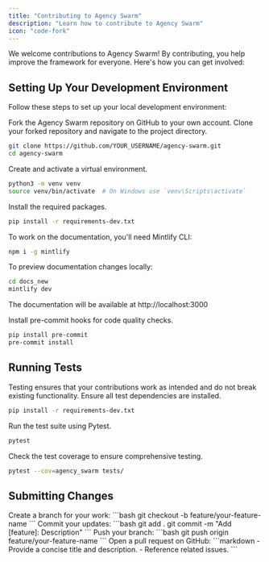 ```yaml
---
title: "Contributing to Agency Swarm"
description: "Learn how to contribute to Agency Swarm"
icon: "code-fork"
---
```


We welcome contributions to Agency Swarm! By contributing, you help improve the framework for everyone. Here's how you can get involved:

## Setting Up Your Development Environment

Follow these steps to set up your local development environment:

<Steps titleSize="h3">

<Step title="Fork the Repository" icon="code-branch" iconType="solid">
  Fork the Agency Swarm repository on GitHub to your own account.
</Step>

<Step title="Clone Your Fork" icon="arrow-down-to-line" iconType="solid">
Clone your forked repository and navigate to the project directory.

```bash
git clone https://github.com/YOUR_USERNAME/agency-swarm.git
cd agency-swarm
```

</Step>

<Step title="Create a Virtual Environment" icon="laptop-code" iconType="solid">
Create and activate a virtual environment.

```bash
python3 -m venv venv
source venv/bin/activate  # On Windows use `venv\Scripts\activate`
```

</Step>

<Step title="Install Dependencies" icon="download" iconType="solid">
Install the required packages.

```bash
pip install -r requirements-dev.txt
```

</Step>

<Step title="Install Documentation Tools" icon="book" iconType="solid">
To work on the documentation, you'll need Mintlify CLI:

```bash
npm i -g mintlify
```

To preview documentation changes locally:

```bash
cd docs_new
mintlify dev
```

The documentation will be available at http://localhost:3000
</Step>

<Step title="Install Pre-Commit Hooks" icon="check" iconType="solid">
Install pre-commit hooks for code quality checks.

```bash
pip install pre-commit
pre-commit install
```

</Step>

</Steps>

## Running Tests

<Tip>
  Testing ensures that your contributions work as intended and do not break existing functionality.
</Tip>

<Steps titleSize="h3">

<Step title="Install Test Dependencies" icon="download" iconType="solid">
Ensure all test dependencies are installed.

```bash
pip install -r requirements-dev.txt
```

</Step>

<Step title="Run Tests" icon="play" iconType="solid">
Run the test suite using Pytest.

```bash
pytest
```

</Step>

<Step title="Check Test Coverage" icon="chart-bar" iconType="solid">
Check the test coverage to ensure comprehensive testing.

```bash
pytest --cov=agency_swarm tests/
```

</Step>

</Steps>

## Submitting Changes

<AccordionGroup>

  <Accordion title="Create Branch" icon="code-branch" iconType="solid">
    Create a branch for your work:
    ```bash
    git checkout -b feature/your-feature-name
    ```
  </Accordion>

  <Accordion title="Commit Changes" icon="git" iconType="solid">
    Commit your updates:
    ```bash
    git add .
    git commit -m "Add [feature]: Description"
    ```
  </Accordion>

  <Accordion title="Push Branch" icon="code-fork" iconType="solid">
    Push your branch:
    ```bash
    git push origin feature/your-feature-name
    ```
  </Accordion>

  <Accordion title="Open PR" icon="paper-plane" iconType="solid">
    Open a pull request on GitHub:
    ```markdown
    - Provide a concise title and description.
    - Reference related issues.
    ```
  </Accordion>

</AccordionGroup>
